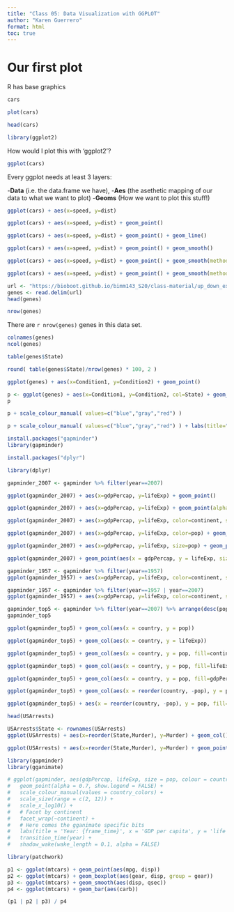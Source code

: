 ```yaml
---
title: "Class 05: Data Visualization with GGPLOT"
author: "Karen Guerrero"
format: html
toc: true
---
```


# Our first plot

R has base graphics

```r
cars
```

```r
plot(cars)
```
```r
head(cars)
```


```r
library(ggplot2)
```

How would I plot this with 'ggplot2'?

```r
ggplot(cars)
```

Every ggplot needs at least 3 layers:

-**Data** (i.e. the data.frame we have),
-**Aes** (the asethetic mapping of our data to what we want to plot)
-**Geoms** (How we want to plot this stuff!)

```r
ggplot(cars) + aes(x=speed, y=dist)
```

```r
ggplot(cars) + aes(x=speed, y=dist) + geom_point()
```

```r
ggplot(cars) + aes(x=speed, y=dist) + geom_point() + geom_line()
```


```r
ggplot(cars) + aes(x=speed, y=dist) + geom_point() + geom_smooth()
```

```r
ggplot(cars) + aes(x=speed, y=dist) + geom_point() + geom_smooth(method="lm", se=FALSE) 
```
```r
ggplot(cars) + aes(x=speed, y=dist) + geom_point() + geom_smooth(method="lm", se=FALSE) + labs(title="Speed and Stopping Distances of Cars", x="Speed (MPH)", y="Stopping Distance (ft)", subtitle = "Your informative subtitle text here", caption = "Dataset: 'cars'") + theme_bw()
```

```r
url <- "https://bioboot.github.io/bimm143_S20/class-material/up_down_expression.txt"
genes <- read.delim(url)
head(genes)
```

```r
nrow(genes)
```

There are `r nrow(genes)` genes in this data set.

```r
colnames(genes)
ncol(genes)
```
```r
table(genes$State)
```

```r
round( table(genes$State)/nrow(genes) * 100, 2 )
```
```r
ggplot(genes) + aes(x=Condition1, y=Condition2) + geom_point()
```
```r
p <- ggplot(genes) + aes(x=Condition1, y=Condition2, col=State) + geom_point()
p
```
```r
p + scale_colour_manual( values=c("blue","gray","red") )
```

```r
p + scale_colour_manual( values=c("blue","gray","red") ) + labs(title="Gene Expression Changes Upon Drug Treatment", x="Control (No Drug)", y="Drug Treatment")
```
```r
install.packages("gapminder")
library(gapminder)
```

```r
install.packages("dplyr")
```

```r
library(dplyr)

gapminder_2007 <- gapminder %>% filter(year==2007)
```

```r
ggplot(gapminder_2007) + aes(x=gdpPercap, y=lifeExp) + geom_point()
```

```r
ggplot(gapminder_2007) + aes(x=gdpPercap, y=lifeExp) + geom_point(alpha=0.5)
```

```r
ggplot(gapminder_2007) + aes(x=gdpPercap, y=lifeExp, color=continent, size=pop) + geom_point(alpha=0.5)
```

```r
ggplot(gapminder_2007) + aes(x=gdpPercap, y=lifeExp, color=pop) + geom_point(alpha=0.8)
```

```r
ggplot(gapminder_2007) + aes(x=gdpPercap, y=lifeExp, size=pop) + geom_point(alpha=0.5)
```


```r
ggplot(gapminder_2007) + geom_point(aes(x = gdpPercap, y = lifeExp, size = pop), alpha=0.5) + scale_size_area(max_size = 10)
```

```r
gapminder_1957 <- gapminder %>% filter(year==1957)
ggplot(gapminder_1957) + aes(x=gdpPercap, y=lifeExp, color=continent, size=pop) + geom_point(alpha=0.7) + scale_size_area(max_size = 15)
```

```r
gapminder_1957 <- gapminder %>% filter(year==1957 | year==2007)
ggplot(gapminder_1957) + aes(x=gdpPercap, y=lifeExp, color=continent, size=pop) + geom_point(alpha=0.7) + scale_size_area(max_size = 15) + facet_wrap(~year)
```

```r
gapminder_top5 <- gapminder %>% filter(year==2007) %>% arrange(desc(pop)) %>% top_n(5, pop)
gapminder_top5
```

```r
ggplot(gapminder_top5) + geom_col(aes(x = country, y = pop))
```

```r
ggplot(gapminder_top5) + geom_col(aes(x = country, y = lifeExp))
```

```r
ggplot(gapminder_top5) + geom_col(aes(x = country, y = pop, fill=continent))
```

```r
ggplot(gapminder_top5) + geom_col(aes(x = country, y = pop, fill=lifeExp))
```

```r
ggplot(gapminder_top5) + geom_col(aes(x = country, y = pop, fill=gdpPercap))
```

```r
ggplot(gapminder_top5) + geom_col(aes(x = reorder(country, -pop), y = pop, fill=gdpPercap))
```

```r
ggplot(gapminder_top5) + aes(x = reorder(country, -pop), y = pop, fill=country) + geom_col( col="gray30") +   guides(fill="none")
```

```r
head(USArrests)
```

```r
USArrests$State <- rownames(USArrests)
ggplot(USArrests) + aes(x=reorder(State,Murder), y=Murder) + geom_col() + coord_flip()
```

```r
ggplot(USArrests) + aes(x=reorder(State,Murder), y=Murder) + geom_point() + geom_segment(aes(x=State, xend=State, y=0, yend=Murder), color="blue") + coord_flip()

```

```r
library(gapminder)
library(gganimate)

```

```r
# ggplot(gapminder, aes(gdpPercap, lifeExp, size = pop, colour = country)) +
#   geom_point(alpha = 0.7, show.legend = FALSE) +
#   scale_colour_manual(values = country_colors) +
#   scale_size(range = c(2, 12)) +
#   scale_x_log10() +
#   # Facet by continent
#   facet_wrap(~continent) +
#   # Here comes the gganimate specific bits
#   labs(title = 'Year: {frame_time}', x = 'GDP per capita', y = 'life expectancy') +
#   transition_time(year) +
#   shadow_wake(wake_length = 0.1, alpha = FALSE)
```

```r
library(patchwork)
```

```r
p1 <- ggplot(mtcars) + geom_point(aes(mpg, disp))
p2 <- ggplot(mtcars) + geom_boxplot(aes(gear, disp, group = gear))
p3 <- ggplot(mtcars) + geom_smooth(aes(disp, qsec))
p4 <- ggplot(mtcars) + geom_bar(aes(carb))
```

```r
(p1 | p2 | p3) / p4
```
